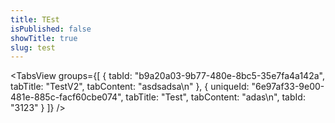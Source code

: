 ```yaml
---
title: TEst
isPublished: false
showTitle: true
slug: test
---
```


<TabsView
  groups={[
    {
      tabId: "b9a20a03-9b77-480e-8bc5-35e7fa4a142a",
      tabTitle: "TestV2",
      tabContent: "asdsadsa\n"
    },
    {
      uniqueId: "6e97af33-9e00-481e-885c-facf60cbe074",
      tabTitle: "Test",
      tabContent: "adas\n",
      tabId: "3123"
    }
  ]}
/>
